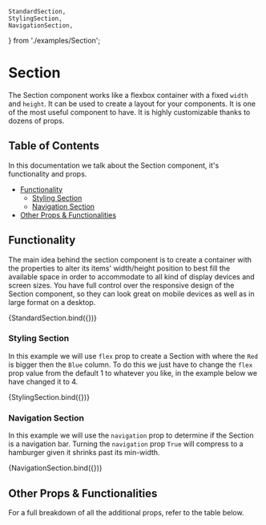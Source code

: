 
    StandardSection,
    StylingSection,
    NavigationSection,
} from './examples/Section';

<Meta title="Interfacing/Section" component={Section} />

# Section

The Section component works like a flexbox container with a fixed `width` and `height`. It can be used to create a layout for your components.
It is one of the most useful component to have. It is highly customizable thanks to dozens of props.

## Table of Contents

In this documentation we talk about the Section component, it's functionality and props.

- [Functionality](#functionality)
    - [Styling Section](#styling-section)
    - [Navigation Section](#navigation-section)
- [Other Props & Functionalities](#other-props--functionalities)

## Functionality

The main idea behind the section component is to create a container with the properties to alter its items' width/height position to best fill the available space in order to accommodate to all kind of display devices and screen sizes.
You have full control over the responsive design of the Section component, so they can look great on mobile devices as well as in large format on a desktop.

<Canvas>
    <Story name="Standard Section" args={{ flex: '1',
        height: '100',
        width: '100',
        minWidth: '1',
        alignItems: 'center',
        justifyContent: 'center', }}>
        {StandardSection.bind({})}
    </Story>
</Canvas>


### Styling Section

In this example we will use `flex` prop to create a Section with where the `Red` is bigger then the `Blue` column. To do this we just have to change the `flex` prop value from the default 1 to whatever you like, in the example below we have changed it to 4.

<Canvas>
    <Story name="Styling Section" args={{ flex: '4',
        height: '100',
        width: '100',
        minWidth: '1',
        alignItems: 'center',
        justifyContent: 'center', }}>
        {StylingSection.bind({})}
    </Story>
</Canvas>


### Navigation Section

In this example we will use the `navigation` prop to determine if the Section is a navigation bar. Turning the `navigation` prop `True` will compress to a hamburger given it shrinks past its min-width.

<Canvas>
    <Story name="Navigation Section" args={{ flex: '1',
        height: '100',
        width: '100',
        minWidth: '750px',
        alignItems: 'center',
        justifyContent: 'center', }}>
        {NavigationSection.bind({})}
    </Story>
</Canvas>

## Other Props & Functionalities

For a full breakdown of all the additional props, refer to the table below.

<ArgsTable of={Section} />
